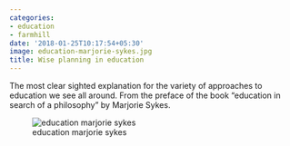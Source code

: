 ```yaml
---
categories:
- education
- farmhill
date: '2018-01-25T10:17:54+05:30'
image: education-marjorie-sykes.jpg
title: Wise planning in education
---
```


The most clear sighted explanation for the variety of approaches to education we see all around. From the preface of the book “education in search of a philosophy” by Marjorie Sykes.

 ![education marjorie sykes](education-marjorie-sykes.jpg)

<!--
post-595
https://venugvgk.wordpress.com/2018/01/25/wise-planning-in-education/
-->
